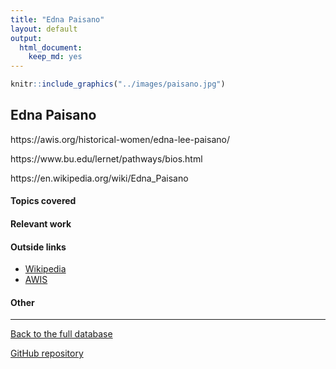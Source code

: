 ```yaml
---
title: "Edna Paisano"
layout: default
output:
  html_document:
    keep_md: yes
---
```


::: {.grid}

::: {.g-col-4}
```r
knitr::include_graphics("../images/paisano.jpg")
```
:::

:::{.g-col-8}
# Edna Paisano

https://awis.org/historical-women/edna-lee-paisano/

https://www.bu.edu/lernet/pathways/bios.html

https://en.wikipedia.org/wiki/Edna_Paisano
:::

:::


#### Topics covered


#### Relevant work

#### Outside links

* [Wikipedia](https://en.wikipedia.org/wiki/Edna_Paisano)
* [AWIS](https://awis.org/historical-women/edna-lee-paisano/)


####  Other


----------------------

[Back to the full database](https://hardin47.github.io/CURV/)

[GitHub repository](https://github.com/hardin47/CURV/)


